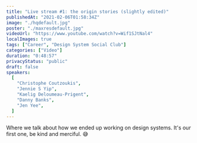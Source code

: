 ```yaml
---
title: "Live stream #1: the origin stories (slightly edited)"
publishedAt: "2021-02-06T01:58:34Z"
image: "./hqdefault.jpg"
poster: "./maxresdefault.jpg"
videoUrl: "https://www.youtube.com/watch?v=Wif1SJtNal4"
localImages: true
tags: ["Career", "Design System Social Club"]
categories: ["Video"]
duration: "0:48:57"
privacyStatus: "public"
draft: false
speakers:
  [
    "Christophe Coutzoukis",
    "Jennie S Yip",
    "Kaelig Deloumeau-Prigent",
    "Danny Banks",
    "Jen Yee",
  ]
---
```


Where we talk about how we ended up working on design systems.
It's our first one, be kind and merciful. 😅
